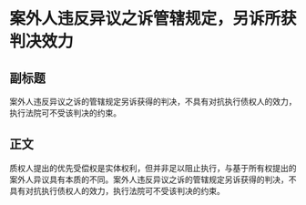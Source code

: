 # 案外人违反异议之诉管辖规定，另诉所获判决效力
## 副标题
案外人违反异议之诉的管辖规定另诉获得的判决，不具有对抗执行债权人的效力，执行法院可不受该判决的约束。
## 正文
质权人提出的优先受偿权是实体权利，但并非足以阻止执行，与基于所有权提出的案外人异议具有本质的不同。案外人违反异议之诉的管辖规定另诉获得的判决，不具有对抗执行债权人的效力，执行法院可不受该判决的约束。